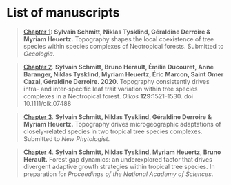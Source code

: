 # List of manuscripts

> [Chapter 1](#Ch1): **Sylvain Schmitt, Niklas Tysklind, Géraldine Derroire & Myriam Heuertz.** 
Topography shapes the local coexistence of tree species within species complexes of Neotropical forests.
Submitted to *Oecologia*.

> [Chapter 2](#Ch2). **Sylvain Schmitt, Bruno Hérault, Émilie Ducouret, Anne Baranger, Niklas Tysklind, Myriam Heuertz, Éric Marcon, 
Saint Omer Cazal, Géraldine Derroire. 2020.** 
Topography consistently drives intra- and inter-specific leaf trait variation within tree species complexes in a Neotropical forest.
*Oikos* **129**:1521-1530. doi 10.1111/oik.07488

> [Chapter 3](#Ch3). **Sylvain Schmitt, Niklas Tysklind, Géraldine Derroire & Myriam Heuertz.**
Topography drives microgeographic adaptations of closely-related species in two tropical tree species complexes.
Submitted to *New Phytologist*.

> [Chapter 4](#Ch4). **Sylvain Schmitt, Niklas Tysklind, Myriam Heuertz, Bruno Hérault.** 
Forest gap dynamics: an underexplored factor that drives divergent adaptive growth strategies within tropical tree species.
In preparation for *Proceedings of the National Academy of Sciences*.

